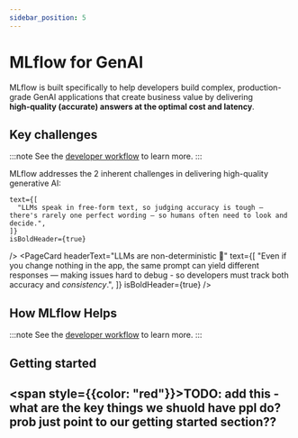 ```yaml
---
sidebar_position: 5
---
```



# MLflow for GenAI

MLflow is built specifically to help developers build complex, production-grade GenAI applications that create business value by delivering **high‑quality (accurate) answers at the optimal cost and latency**.

## Key challenges

:::note 
See the [developer workflow](/llms/eval-workflow) to learn more.
:::

MLflow addresses the 2 inherent challenges in delivering high-quality generative AI:


<CardGroup>
  <PageCard
    headerText="Outputs are plain language 🗣️"
    
    text={[
      "LLMs speak in free‑form text, so judging accuracy is tough — there's rarely one perfect wording — so humans often need to look and decide.",
    ]}
    isBoldHeader={true}
  />
  <PageCard
    headerText="LLMs are non-deterministic 🎲"
    text={[
      "Even if you change nothing in the app, the same prompt can yield different responses — making issues hard to debug - so developers must track both accuracy and *consistency*.",
    ]}
    isBoldHeader={true}
  />
</CardGroup>

## How MLflow Helps

:::note 
See the [developer workflow](/llms/eval-workflow) to learn more.
:::

<CardGroup singleColumn={true}>
  <PageCard
    headerText="Tracing"
    icon="fa-search"
    text={[
      "Capture every user request and response plus each step in your app’s logic — retrievals, tool calls, LLM calls, etc — with a one‑line import. Jump straight to all the details you need to diagnose and fix any issue fast." 
    ]}
    isBoldHeader={true}
  />
  <PageCard
    headerText="Evaluation Metrics"
    icon="fa-chart-line"
    text={[
      "Use or build LLM‑based scorers that mimic human expert judgment on quality, so you can see how prompt or code tweaks affect quality without a full human review — and run those same scorers on live traffic to monitor quality continuously."
    ]}
    isBoldHeader={true}
  />
  <PageCard
    headerText="Human Labeling Workflows"
    icon="fa-users"
    text={[
      "Let users and domain experts label tough cases in a simple UI, turning their feedback into better evaluation metrics and training data."
    ]}
    isBoldHeader={true}
  />
  <PageCard
    headerText="Production Monitoring"
    icon="fa-tachometer-alt"
    text={[
      "Turn your quality metrics into live dashboards and alerts that surface quality regressions the moment they appear. Additionally, track latency and cost so you can similarly identify operational issues."
    ]}
    isBoldHeader={true}
  />
  <PageCard
    headerText="Iterative Evaluation"
    icon="fa-sync"
    text={[
      "Rapidly test many prompt or code versions offline against historical traffic, then ship only the top‑scoring versions to lift overall quality."
    ]}
    isBoldHeader={true}
  />
  <PageCard
    headerText="User Behavior Insights"
    icon="fa-lightbulb"
    text={[
      "Mine user sessions and feedback to uncover what users want and where they struggle, and feed those insights into your next iteration."
    ]}
    isBoldHeader={true}
  />
</CardGroup>


## Getting started

## <span style={{color: "red"}}>TODO: add this - what are the key things we shuold have ppl do? prob just point to our getting started section??</span>

